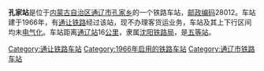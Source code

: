{{noteTA
|1=zh-cn:始发车次; zh-hk:列車班次;
|2=zh-cn:车次; zh-hk:班次;
}}
{{Infobox China railway station 
|车站名称 = 孔家站
|车站名称拼音 = 
|车站地址 = [[内蒙古自治区|内蒙古自治区]][[通辽市|通辽市]]
|归属 = [[沈阳铁路局|沈阳铁路局]]
|车站等级 = [[五等站_(中铁)|五等站]]
|线路 = [[通让铁路|通让铁路]]
}}
'''孔家站'''是位于[[内蒙古自治区|内蒙古自治区]][[通辽市|通辽市]][[孔家乡|孔家乡]]的一个铁路车站，[[邮政编码|邮政编码]]28012。车站建于1966年，有[[通让铁路|通让铁路]]经过该站，现不办理客货运业务，车站及其上下行区间均未[[电气化|电气化]]。车站距离[[通辽站|通辽站]]16[[公里|公里]]，隶属[[沈阳铁路局|沈阳铁路局]]，是[[五等站_(中铁)|五等站]]。

{{start rail box}}
{{s-inop|[[通辽东站|通辽东站]]}}
{{s-line|[[通让铁路|通让铁路]]}}
{{s-inop|[[西辽河站|西辽河站]]}}
{{end box}}
{{通让铁路}}
{{铁路车站小作品}}
{{内蒙古小作品}}

[[Category:通让铁路车站|Category:通让铁路车站]]
[[Category:1966年启用的铁路车站|Category:1966年启用的铁路车站]]
[[Category:通辽市铁路车站|Category:通辽市铁路车站]]